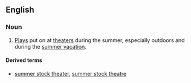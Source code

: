==English==
===Noun===
{{en-noun|sg=[[summer]] [[stock]]|-}}

# {{US}} [[Play]]s put on at [[theater]]s during the summer, especially outdoors and during the [[summer vacation]].

====Derived terms====
* [[summer stock theater]], [[summer stock theatre]]